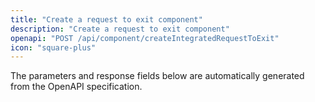 ```yaml
---
title: "Create a request to exit component"
description: "Create a request to exit component"
openapi: "POST /api/component/createIntegratedRequestToExit"
icon: "square-plus"
---
```


<Note>
The parameters and response fields below are automatically generated from the OpenAPI specification.
</Note>
